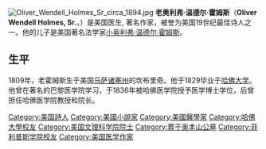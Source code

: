 [[File:Oliver_Wendell_Holmes_Sr_circa_1894.jpg|thumb]]
'''老奥利弗·温德尔·霍姆斯'''（'''Oliver Wendell Holmes, Sr.'''，{{bd|1809年|8月29日|1894年|10月7日}}）是美国医生, 著名作家，被誉为美国19世纪最佳诗人之一。他的儿子是美国著名法学家[[小奥利弗·温德尔·霍姆斯|小奥利弗·温德尔·霍姆斯]]。

== 生平 ==
1809年，老霍姆斯生于美国[[马萨诸塞州|马萨诸塞州]]的坎布里奇。他于1829毕业于[[哈佛大学|哈佛大学]]。
他曾在著名的巴黎医学院学习，于1836年被哈佛医学院授予医学博士学位，后曾担任哈佛医学院教授和院长。
{{美国伟人名人堂}}
{{Authority control}}
{{DEFAULTSORT:Holmes, Oliver Wendell 01}}
{{US-bio-stub}}

[[Category:美国詩人|Category:美国詩人]]
[[Category:美國小說家|Category:美國小說家]]
[[Category:美國醫學家|Category:美國醫學家]]
[[Category:哈佛大學校友|Category:哈佛大學校友]]
[[Category:美国文理科学院院士|Category:美国文理科学院院士]]
[[Category:葬于奥本山公墓|Category:葬于奥本山公墓]]
[[Category:菲利普斯学院校友|Category:菲利普斯学院校友]]
[[Category:美国医学作家|Category:美国医学作家]]